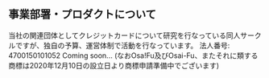 ## 事業部署・プロダクトについて

<ProjectCard title="任意団体多重否決の会" link="https://tajuhiketsu.com/" bg="linear-gradient(to right, #55B97D 0%, #FBB03B 100%)">
当社の関連団体としてクレジットカードについて研究を行なっている同人サークルですが、独自の予算、運営体制で活動を行なっています。
法人番号: 4700150101052
</ProjectCard>
<ProjectCard title="Osa!Fu" link="#" bg="linear-gradient(to right, #D4145A 0%, #FBB03B 100%)">
Coming soon... (なおOsa!Fu及びOsai-Fu、またそれに類する商標は2020年12月10日の設立日より商標申請準備中でございます)
</ProjectCard>
